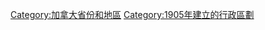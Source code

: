 {{Catmore}}
{{Commonscat|Alberta}}

{{DEFAULTSORT:Alberta}}
[[Category:加拿大省份和地區|Category:加拿大省份和地區]]
[[Category:1905年建立的行政區劃|Category:1905年建立的行政區劃]]